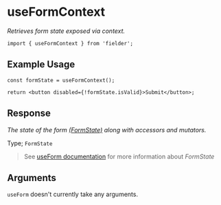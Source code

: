 # useFormContext

_Retrieves form state exposed via context._

```tsx
import { useFormContext } from 'fielder';
```

## Example Usage

```tsx
const formState = useFormContext();

return <button disabled={!formState.isValid}>Submit</button>;
```

## Response

_The state of the form [(FormState)](/api/useform#formstate) along with accessors and mutators._

Type; `FormState`

> See [useForm documentation](/api/useform) for more information about _FormState_

## Arguments

`useForm` doesn't currently take any arguments.

